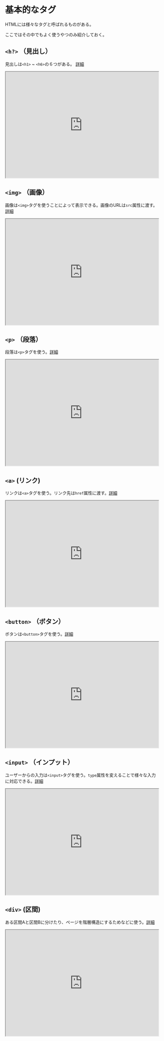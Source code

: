 # 基本的なタグ

HTMLには様々なタグと呼ばれるものがある。

ここではその中でもよく使うやつのみ紹介しておく。

## `<h?>` （見出し）

見出しは`<h1>` ~ `<h6>`の６つがある。 [詳細](https://developer.mozilla.org/en-US/docs/Web/HTML/Element/Heading_Elements)

<iframe
  src="https://stackblitz.com/edit/js-5ti1d2?devToolsHeight=33&embed=1&file=index.html&hideExplorer=1&hideNavigation=1"
  width="100%"
  height="350px"
  title="stupefied-sutherland-jdtqvf"
  allow="accelerometer; ambient-light-sensor; camera; encrypted-media; geolocation; gyroscope; hid; microphone; midi; payment; usb; vr; xr-spatial-tracking"
  sandbox="allow-forms allow-modals allow-popups allow-presentation allow-same-origin allow-scripts"
></iframe>

## `<img>` （画像）

画像は`<img>`タグを使うことによって表示できる。画像のURLは`src`属性に渡す。[詳細](https://developer.mozilla.org/en-US/docs/Web/HTML/Element/img)

<iframe
  src="https://stackblitz.com/edit/js-ny6m7d?embed=1&file=index.html&hideExplorer=1&hideNavigation=1"
  width="100%"
  height="350px"
  title="stupefied-sutherland-jdtqvf"
  allow="accelerometer; ambient-light-sensor; camera; encrypted-media; geolocation; gyroscope; hid; microphone; midi; payment; usb; vr; xr-spatial-tracking"
  sandbox="allow-forms allow-modals allow-popups allow-presentation allow-same-origin allow-scripts"
></iframe>

## `<p>` （段落）

段落は`<p>`タグを使う。[詳細](https://developer.mozilla.org/en-US/docs/Web/HTML/Element/p)

<iframe
  src="https://stackblitz.com/edit/js-bmqpzt?embed=1&file=index.html&hideExplorer=1&hideNavigation=1"
  width="100%"
  height="350px"
  title="stupefied-sutherland-jdtqvf"
  allow="accelerometer; ambient-light-sensor; camera; encrypted-media; geolocation; gyroscope; hid; microphone; midi; payment; usb; vr; xr-spatial-tracking"
  sandbox="allow-forms allow-modals allow-popups allow-presentation allow-same-origin allow-scripts"
></iframe>

## `<a>` (リンク)

リンクは`<a>`タグを使う。リンク先は`href`属性に渡す。[詳細](https://developer.mozilla.org/en-US/docs/Web/HTML/Element/a)

<iframe
  src="https://stackblitz.com/edit/js-7yu7oe?embed=1&file=index.html&hideExplorer=1&hideNavigation=1"
  width="100%"
  height="350px"
  title="stupefied-sutherland-jdtqvf"
  allow="accelerometer; ambient-light-sensor; camera; encrypted-media; geolocation; gyroscope; hid; microphone; midi; payment; usb; vr; xr-spatial-tracking"
  sandbox="allow-forms allow-modals allow-popups allow-presentation allow-same-origin allow-scripts"
></iframe>

## `<button>` （ボタン）

ボタンは`<button>`タグを使う。[詳細](https://developer.mozilla.org/en-US/docs/Web/HTML/Element/button)

<iframe
  src="https://stackblitz.com/edit/js-6nber3?embed=1&file=index.html&hideExplorer=1&hideNavigation=1"
  width="100%"
  height="350px"
  title="stupefied-sutherland-jdtqvf"
  allow="accelerometer; ambient-light-sensor; camera; encrypted-media; geolocation; gyroscope; hid; microphone; midi; payment; usb; vr; xr-spatial-tracking"
  sandbox="allow-forms allow-modals allow-popups allow-presentation allow-same-origin allow-scripts"
></iframe>

## `<input>` （インプット）

ユーザーからの入力は`<input>`タグを使う。`type`属性を変えることで様々な入力に対応できる。[詳細](https://developer.mozilla.org/en-US/docs/Web/HTML/Element/input)

<iframe
  src="https://stackblitz.com/edit/js-2ledny?embed=1&file=index.html&hideExplorer=1&hideNavigation=1"
  width="100%"
  height="350px"
  title="stupefied-sutherland-jdtqvf"
  allow="accelerometer; ambient-light-sensor; camera; encrypted-media; geolocation; gyroscope; hid; microphone; midi; payment; usb; vr; xr-spatial-tracking"
  sandbox="allow-forms allow-modals allow-popups allow-presentation allow-same-origin allow-scripts"
></iframe>

## `<div>` (区間)

ある区間Aと区間Bに分けたり、ページを階層構造にするためなどに使う。[詳細](https://developer.mozilla.org/en-US/docs/Web/HTML/Element/div)

<iframe
  src="https://stackblitz.com/edit/js-t6rd9s?embed=1&file=index.html&hideExplorer=1&hideNavigation=1"
  width="100%"
  height="350px"
  title="stupefied-sutherland-jdtqvf"
  allow="accelerometer; ambient-light-sensor; camera; encrypted-media; geolocation; gyroscope; hid; microphone; midi; payment; usb; vr; xr-spatial-tracking"
  sandbox="allow-forms allow-modals allow-popups allow-presentation allow-same-origin allow-scripts"
></iframe>

